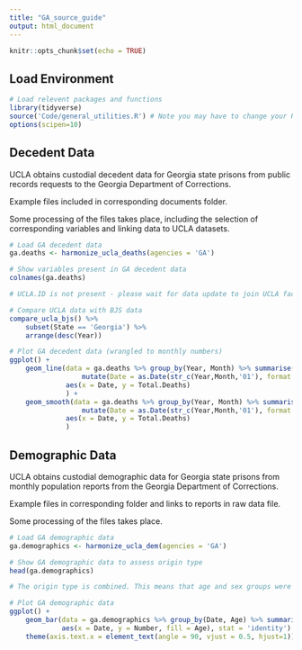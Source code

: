 ```yaml
---
title: "GA_source_guide"
output: html_document
---
```


```r
knitr::opts_chunk$set(echo = TRUE)
```

## Load Environment

```r
# Load relevent packages and functions
library(tidyverse)
source('Code/general_utilities.R') # Note you may have to change your Rmarkdown option for evaluate chunks to project instead of document
options(scipen=10)
```

## Decedent Data

UCLA obtains custodial decedent data for Georgia state prisons from public records requests to the Georgia Department of Corrections.

Example files included in corresponding documents folder.

Some processing of the files takes place, including the selection of corresponding variables and linking data 
to UCLA datasets. 

```r
# Load GA decedent data
ga.deaths <- harmonize_ucla_deaths(agencies = 'GA')

# Show variables present in GA decedent data
colnames(ga.deaths)

# UCLA.ID is not present - please wait for data update to join UCLA facility data

# Compare UCLA data with BJS data
compare_ucla_bjs() %>%
    subset(State == 'Georgia') %>%
    arrange(desc(Year))

# Plot GA decedent data (wrangled to monthly numbers)
ggplot() +
    geom_line(data = ga.deaths %>% group_by(Year, Month) %>% summarise(Total.Deaths = n()) %>% 
                  mutate(Date = as.Date(str_c(Year,Month,'01'), format = '%Y%B%d')),
              aes(x = Date, y = Total.Deaths)
              ) +
    geom_smooth(data = ga.deaths %>% group_by(Year, Month) %>% summarise(Total.Deaths = n()) %>% 
                  mutate(Date = as.Date(str_c(Year,Month,'01'), format = '%Y%B%d')),
              aes(x = Date, y = Total.Deaths)
              )

```


## Demographic Data

UCLA obtains custodial demographic data for Georgia state prisons from monthly population reports from the Georgia Department of Corrections.

Example files in corresponding folder and links to reports in raw data file.

Some processing of the files takes place. 

```r
# Load GA demographic data
ga.demographics <- harmonize_ucla_dem(agencies = 'GA')

# Show GA demographic data to assess origin type
head(ga.demographics)

# The origin type is combined. This means that age and sex groups were aggregated and reported together.  

# Plot GA demographic data 
ggplot() +
    geom_bar(data = ga.demographics %>% group_by(Date, Age) %>% summarise(Number = sum(Number, na.rm = TRUE)),
             aes(x = Date, y = Number, fill = Age), stat = 'identity') +
    theme(axis.text.x = element_text(angle = 90, vjust = 0.5, hjust=1)) # To see dates on x axis



```